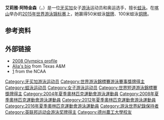 {{noteTA|G1=Aquatics}}
{{Infobox swimmer
| name           = 艾莉雅·阿特金森<br />''Alia Atkinson''
| image          = Kazan 2015 - Alia Atkinson 100m breast final.JPG
| image_size     = <!-- Only for images narrower than 220 pixels -->
| alt            =
| caption        = 2015年喀山世锦赛上
| fullname       = Alia Shanee Atkinson
| nicknames      = 
| national_team  = {{JAM}}
| strokes        = [[蛙泳|蛙泳]]
| club           = Comets Swim Club
| collegeteam    = [[德克萨斯州农工大学|德克萨斯州农工大学]]（美国）
| birth_date     = {{Birth date and age|1988|12|11|mf=y}}
| birth_place    = [[牙買加|牙買加]][[聖安德魯區_(牙買加)|聖安德魯區]]
| death_date     =
| death_place    =
| height         = {{height|m=1.70}}
| weight         = {{weight|kg=65}}
| medaltemplates =
{{MedalSport | 女子游泳}}
{{MedalCountry | {{JAM}}}}
{{MedalCompetition | [[世界游泳錦標賽|世界长池游泳锦标赛]]}}
{{MedalSilver | [[2015年世界游泳錦標賽|2015 喀山]] | [[2015年世界游泳錦標賽游泳比賽|50米蛙泳]]}}
{{MedalBronze | 2015 喀山 | 100米蛙泳}}
{{MedalCompetition | [[世界短道游泳錦標賽|世界短池游泳锦标赛]]}}
{{MedalGold | [[2014年世界短道游泳錦標賽|2014 多哈]] | 100米蛙泳}}
{{MedalGold | [[2016年世界短道游泳錦標賽|2016 溫莎]] | 100米蛙泳}}
{{MedalGold | [[2018年世界短道游泳錦標賽|2018 杭州]] | 50米蛙泳}}
{{MedalGold | 2018 杭州 | 100米蛙泳}}
{{MedalSilver | [[2012年世界短道游泳錦標賽|2012 伊斯坦布尔]] | 50米蛙泳}}
{{MedalSilver | 2012 伊斯坦布尔 | 100米蛙泳}}
{{MedalSilver | 2014 多哈 | 50米蛙泳}}
{{MedalSilver | 2016 溫莎 | 50米蛙泳}}
{{MedalBronze | 2016 溫莎 | 100米个人混合泳}}
{{MedalBronze | 2018 杭州 | 100米个人混合泳}}
{{MedalCompetition | [[英联邦运动会|英联邦运动会]]}}
{{MedalSilver | [[2014年英聯邦運動會|2014 格拉斯哥]] | 50米蛙泳}}
{{MedalSilver | [[2018年英聯邦運動會|2018 黃金海岸]] | 50米蛙泳}}
{{MedalBronze | 2014 格拉斯哥 | 100米蛙泳}}
{{MedalCompetition | [[泛美運動會|泛美運動會]]}}
{{MedalSilver | [[2011年泛美運動會|2011 瓜达拉哈拉]] | [[2011年泛美運動會游泳比賽|200米个人混合泳]]}}
{{MedalSilver | [[2015年泛美運動會|2015 多伦多]] | [[2015年泛美運動會游泳比賽|100米蛙泳]]}}
{{MedalCompetition | [[中美洲及加勒比海運動會|中美洲及加勒比海運動會]]}}
{{MedalGold | [[2006年中美洲及加勒比海運動會|2006 卡塔赫纳]] | 50米蛙泳 }}
{{MedalGold | 2006 卡塔赫纳 | 100米蛙泳}}
{{MedalGold | 2006 卡塔赫纳 | 50米蝶泳}}
{{MedalGold | 2006 卡塔赫纳 | 200米个人混合泳}}
{{MedalGold | [[2010年中美洲及加勒比海運動會|2010 马亚圭斯]] | 50米蛙泳 }}
{{MedalGold | 2010 马亚圭斯 | 100米蛙泳 }}
{{MedalGold | 2010 马亚圭斯 | 200米蛙泳 }}
{{MedalGold | 2010 马亚圭斯 | 200米个人混合泳 }}
{{MedalSilver | 2006 卡塔赫纳 | 200米蛙泳}}
}}
'''艾莉雅·阿特金森'''（{{lang|es|Alia Shanee Atkinson}}，{{bd|1988年|12月11日||}}）是一位[[牙买加|牙买加]]女子[[游泳|游泳]]运动员和奥运选手，擅长[[蛙泳|蛙泳]]。在[[喀山|喀山]]举办的[[2015年世界游泳锦标赛|2015年世界游泳锦标赛]]上，她赢得50米蛙泳[[银牌|银牌]]、100米蛙泳[[铜牌|铜牌]]。

==参考资料==
{{Reflist}}

==外部链接==
* [https://web.archive.org/web/20080809103152/http://results.beijing2008.cn/WRM/ENG/BIO/Athlete/1/8003001.shtml 2008 Olympics profile]
* [http://sports.tamu.edu/bios.php?SID=WSW&PID=7909&YOS=2008 Alia's bio]{{dead link|date=October 2017 |bot=InternetArchiveBot }} from Texas A&M
* [http://fs.ncaa.org/Docs/stats/swimming_champs_records/2010-11/2010wd1_swim.pdf] from the NCAA

{{DEFAULTSORT:Atkinson, Alia}}
[[Category:牙买加游泳运动员|Category:牙买加游泳运动员]]
[[Category:世界游泳錦標賽游泳賽事獎牌得主|Category:世界游泳錦標賽游泳賽事獎牌得主]]
[[Category:蛙泳运动员|Category:蛙泳运动员]]
[[Category:女子游泳运动员|Category:女子游泳运动员]]
[[Category:世界短道游泳錦標賽獎牌得主|Category:世界短道游泳錦標賽獎牌得主]]
[[Category:2004年夏季奧林匹克運動會游泳運動員|Category:2004年夏季奧林匹克運動會游泳運動員]]
[[Category:2008年夏季奧林匹克運動會游泳運動員|Category:2008年夏季奧林匹克運動會游泳運動員]]
[[Category:2012年夏季奧林匹克運動會游泳運動員|Category:2012年夏季奧林匹克運動會游泳運動員]]
[[Category:2016年夏季奧林匹克運動會游泳運動員|Category:2016年夏季奧林匹克運動會游泳運動員]]
[[Category:游泳世界紀錄保持者|Category:游泳世界紀錄保持者]]
[[Category:英联邦运动会游泳奖牌得主|Category:英联邦运动会游泳奖牌得主]]
[[Category:德州農工大學校友|Category:德州農工大學校友]]